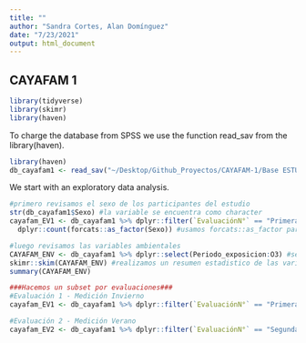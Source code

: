 ```yaml
---
title: ""
author: "Sandra Cortes, Alan Domínguez"
date: "7/23/2021"
output: html_document
---
```


## CAYAFAM 1

```r
library(tidyverse)
library(skimr)
library(haven)
```

To charge the database from SPSS we use the function read_sav from the library(haven).

```r
library(haven)
db_cayafam1 <- read_sav("~/Desktop/Github_Proyectos/CAYAFAM-1/Base ESTUDIO1.sav")
```

We start with an exploratory data analysis. 

```r
#primero revisamos el sexo de los participantes del estudio 
str(db_cayafam1$Sexo) #la variable se encuentra como character
cayafam_EV1 <- db_cayafam1 %>% dplyr::filter(`EvaluaciónN°` == "Primera Evaluación") %>% #filtramos para la primera evaluación 
  dplyr::count(forcats::as_factor(Sexo)) #usamos forcats::as_factor para transformar la variable, la base contiene 68 mujeres y 24 hombres con mediciones repetidas 

#luego revisamos las variables ambientales 
CAYAFAM_ENV <- db_cayafam1 %>% dplyr::select(Periodo_exposicion:O3) #seleccionamos algunas variables de interes 
skimr::skim(CAYAFAM_ENV) #realizamos un resumen estadistico de las variables ambientales y de exposición
summary(CAYAFAM_ENV)

###Hacemos un subset por evaluaciones### 
#Evaluación 1 - Medición Invierno
cayafam_EV1 <- db_cayafam1 %>% dplyr::filter(`EvaluaciónN°` == "Primera Evaluación") # cayafam_EV1 <- subset(db_cayafam1, `EvaluaciónN°` = "Primera Evaluación")

#Evaluación 2 - Medición Verano 
cayafam_EV2 <- db_cayafam1 %>% dplyr::filter(`EvaluaciónN°` == "Segunda Evaluación") # cayafam_EV2 <- subset(db_cayafam2, `EvaluaciónN°` = "Segunda Evaluación")




```













